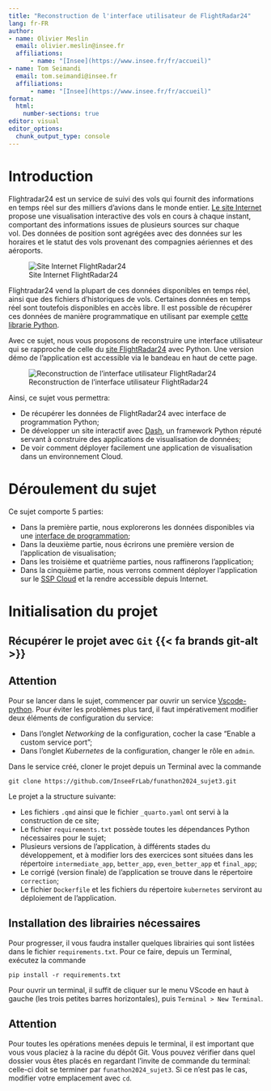 ```yaml
---
title: "Reconstruction de l'interface utilisateur de FlightRadar24"
lang: fr-FR
author: 
- name: Olivier Meslin
  email: olivier.meslin@insee.fr
  affiliations: 
      - name: "[Insee](https://www.insee.fr/fr/accueil)"
- name: Tom Seimandi
  email: tom.seimandi@insee.fr
  affiliations: 
      - name: "[Insee](https://www.insee.fr/fr/accueil)"
format:
  html:
    number-sections: true
editor: visual
editor_options: 
  chunk_output_type: console
---
```


# Introduction {.unnumbered}

Flightradar24 est un service de suivi des vols qui fournit des informations en temps réel sur des milliers d'avions dans le monde entier. [Le site Internet](https://www.flightradar24.com/) propose une visualisation interactive des vols en cours à chaque instant, comportant des informations issues de plusieurs sources sur chaque vol. Des données de position sont agrégées avec des données sur les horaires et le statut des vols provenant des compagnies aériennes et des aéroports.

![Site Internet FlightRadar24](img/fr24.jpg)

Flightradar24 vend la plupart de ces données disponibles en temps réel, ainsi que des fichiers d'historiques de vols. Certaines données en temps réel sont toutefois disponibles en accès libre. Il est possible de récupérer ces données de manière programmatique en utilisant par exemple [cette librarie Python](https://github.com/JeanExtreme002/FlightRadarAPI).

Avec ce sujet, nous vous proposons de reconstruire une interface utilisateur qui se rapproche de celle du [site FlightRadar24](https://www.flightradar24.com/) avec Python. Une version démo de l'application est accessible via le bandeau en haut de cette page.

![Reconstruction de l'interface utilisateur FlightRadar24](img/app_preview.jpg)

Ainsi, ce sujet vous permettra:

-   De récupérer les données de FlightRadar24 avec interface de programmation Python;
-   De développer un site interactif avec [Dash](https://dash.plotly.com/), un framework Python réputé servant à construire des applications de visualisation de données;
-   De voir comment déployer facilement une application de visualisation dans un environnement Cloud.

# Déroulement du sujet

Ce sujet comporte 5 parties:

-   Dans la première partie, nous explorerons les données disponibles via une [interface de programmation](https://github.com/JeanExtreme002/FlightRadarAPI);
-   Dans la deuxième partie, nous écrirons une première version de l'application de visualisation;
-   Dans les troisième et quatrième parties, nous raffinerons l'application;
-   Dans la cinquième partie, nous verrons comment déployer l'application sur le [SSP Cloud](https://datalab.sspcloud.fr/) et la rendre accessible depuis Internet.

# Initialisation du projet

## Récupérer le projet avec `Git` {{< fa brands git-alt >}}

::: {.callout-note appearance="simple"}
## Attention

Pour se lancer dans le sujet, commencer par ouvrir un service [Vscode-python](https://datalab.sspcloud.fr/launcher/ide/vscode-python). Pour éviter les problèmes plus tard, il faut impérativement modifier deux éléments de configuration du service:

-   Dans l'onglet *Networking* de la configuration, cocher la case "Enable a custom service port";
-   Dans l'onglet *Kubernetes* de la configuration, changer le rôle en `admin`.
:::

Dans le service créé, cloner le projet depuis un Terminal avec la commande

```         
git clone https://github.com/InseeFrLab/funathon2024_sujet3.git
```

Le projet a la structure suivante:

-   Les fichiers `.qmd` ainsi que le fichier `_quarto.yaml` ont servi à la construction de ce site;
-   Le fichier `requirements.txt` possède toutes les dépendances Python nécessaires pour le sujet;
-   Plusieurs versions de l'application, à différents stades du développement, et à modifier lors des exercices sont situées dans les répertoire `intermediate_app`, `better_app`, `even_better_app` et `final_app`;\
-   Le corrigé (version finale) de l'application se trouve dans le répertoire `correction`;
-   Le fichier `Dockerfile` et les fichiers du répertoire `kubernetes` serviront au déploiement de l'application.

## Installation des librairies nécessaires

Pour progresser, il vous faudra installer quelques librairies qui sont listées dans le fichier `requirements.txt`. Pour ce faire, depuis un Terminal, exécutez la commande

```         
pip install -r requirements.txt
```

Pour ouvrir un terminal, il suffit de cliquer sur le menu VScode en haut à gauche (les trois petites barres horizontales), puis `Terminal > New Terminal`. 

::: {.callout-note appearance="simple"}

## Attention

Pour toutes les opérations menées depuis le terminal,  il est important que vous vous placiez à la racine du dépôt Git. Vous pouvez vérifier dans quel dossier vous êtes placés en regardant l'invite de commande du terminal: celle-ci doit se terminer par `funathon2024_sujet3`. Si ce n'est pas le cas, modifier votre emplacement avec `cd`.


:::